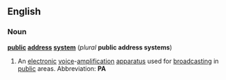 ==English==
===Noun===
'''[[public]] [[address]] [[system]]''' (''plural'' '''public address systems''')

#An [[electronic]] [[voice]]-[[amplification]] [[apparatus]] used for [[broadcast]]ing in [[public]] areas.  Abbreviation: '''PA'''
